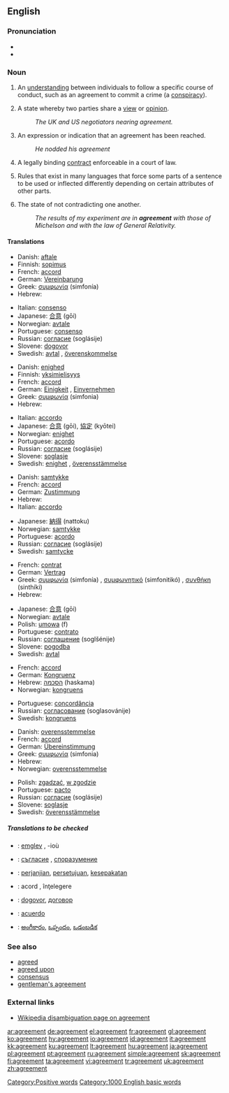 ==English==

{{rank|sleep|ex|mere|689|agreement|ship|third|evil}}

===Pronunciation===
* {{IPA|/əg'ɹiːmənt/}}
* {{audio|en-us-agreement.ogg|Audio (US)}}

===Noun===
{{en-noun|s|-}}

# {{context|countable}} An [[understanding]] between individuals to follow a specific course of conduct, such as an agreement to commit a crime (a [[conspiracy]]).
# {{context|uncountable}} A state whereby two parties share a [[view]] or [[opinion]].
#: ''The UK and US negotiators nearing agreement.''
# {{context|countable}} An expression or indication that an agreement has been reached.
#: ''He nodded his agreement''
# {{context|law|countable}} A legally binding [[contract]] enforceable in a court of law.
# {{context|linguistics|uncountable}} Rules that exist in many languages that force some parts of a sentence to be used or inflected differently depending on certain attributes of other parts.
# {{context|uncountable}} The state of not contradicting one another.
#: ''The results of my experiment are in '''agreement''' with those of Michelson and with the law of General Relativity.''

====Translations====
{{trans-top|An understanding between individuals}}
*Danish: [[aftale]] {{c}}
*Finnish: [[sopimus]]
*French: [[accord]] {{m}}
*German: [[Vereinbarung]] {{f}}
*Greek: [[συμφωνία]] (simfonía) {{f}}
*Hebrew: {{he-translation|הסכם|heském}} {{m}}
{{trans-mid}}
*Italian: [[consenso]] {{m}}
*Japanese: [[合意]] (gōi)
*Norwegian: [[avtale]] {{m}}
*Portuguese: [[consenso]] {{m}}
*Russian: [[согласие]] (soglásije) {{n}}
*Slovene: [[dogovor]] {{m}}
*Swedish: [[avtal]] {{n}}, [[överenskommelse]] {{c}}
{{trans-bottom}}

{{trans-top|A state whereby two parties share a view or opinion}}
*Danish: [[enighed]] {{c}}
*Finnish: [[yksimielisyys]]
*French: [[accord]] {{m}}
*German: [[Einigkeit]] {{f}}, [[Einvernehmen]] {{n}}
*Greek: [[συμφωνία]] (simfonia) {{f}}
*Hebrew: {{he-translation|הסכמה|haskamá}} {{f}}
{{trans-mid}}
*Italian: [[accordo]] {{m}}
*Japanese: [[合意]] (gōi), [[協定]] (kyōtei)
*Norwegian: [[enighet]] {{m}}
*Portuguese: [[acordo]]
*Russian: [[согласие]] (soglásije) {{n}}
*Slovene: [[soglasje]] {{n}}
*Swedish: [[enighet]] {{c}}, [[överensstämmelse]] {{c}}
{{trans-bottom}}

{{trans-top|An expression or indication that an agreement has been reached}}
*Danish: [[samtykke]] {{n}}
*French: [[accord]] {{m}}
*German: [[Zustimmung]] {{f}}
*Hebrew: {{he-translation|הסכמה|haskamá}} {{f}}
*Italian: [[accordo]] {{m}}
{{trans-mid}}
*Japanese: [[納得]] (nattoku)
*Norwegian: [[samtykke]] {{n}}
*Portuguese: [[acordo]] {{m}}
*Russian: [[согласие]] (soglásije) {{n}}
*Swedish: [[samtycke]] {{n}}
{{trans-bottom}}

{{trans-top|A legally binding contract enforceable in a court of law}}
*French: [[contrat]] {{m}}
*German: [[Vertrag]] {{m}}
*Greek: [[συμφωνία]] (simfonía) {{f}}, [[συμφωνητικό]] (simfonitikó) {{n}}, [[συνθήκη]] (sinthíki) {{f}}
*Hebrew: {{he-translation|הסכם|heském}} {{m}}
{{trans-mid}}
*Japanese: [[合意]] (gōi)
*Norwegian: [[avtale]] {{m}}
*Polish: [[umowa]] (f)
*Portuguese: [[contrato]] {{m}}
*Russian: [[соглашение]] (soglšénije) {{n}}
*Slovene: [[pogodba]] {{f}}
*Swedish: [[avtal]] {{n}}
{{trans-bottom}}

{{trans-top|grammatical agreement}}
*French: [[accord]] {{m}}
*German: [[Kongruenz]] {{f}}
*Hebrew: [[הסכמה]] (haskama) {{f}}
*Norwegian: [[kongruens]] {{m}}
{{trans-mid}}
*Portuguese: [[concordância]] {{f}}
*Russian: [[согласование]] (soglasovánije) {{n}}
*Swedish: [[kongruens]] {{c}}
{{trans-bottom}}

{{trans-top|The state of not contradicting another one}}
*Danish: [[overensstemmelse]] {{c}}
*French: [[accord]] {{m}}
*German: [[Übereinstimmung]] {{f}}
*Greek: [[συμφωνία]] (simfonia) {{f}}
*Hebrew: {{he-translation|הסכמה|haskamá}} {{f}}
*Norwegian: [[overensstemmelse]] {{m}}
{{trans-mid}}
*Polish: [[zgadzać]], [[w zgodzie]]
*Portuguese: [[pacto]] {{m}}
*Russian: [[согласие]] (soglásije) {{n}}
*Slovene: [[soglasje]] {{n}}
*Swedish: [[överensstämmelse]] {{c}}
{{trans-bottom}}

=====Translations to be checked=====
{{checktrans}}
{{top}}
*{{ttbc|Breton}}: [[emglev]] {{m}}, -ioù {{p}}
*{{ttbc|Bulgarian}}: [[съгласие]] {{n}}, [[споразумение]] {{n}}
*{{ttbc|Indonesian}}: [[janji|perjanjian]], [[setuju|persetujuan]], [[sepakat|kesepakatan]]
{{mid}}
*{{ttbc|Romanian}}: acord {{n}}, înţelegere {{f}}
*{{ttbc|Serbian}}: [[dogovor]], [[договор]]
*{{ttbc|Spanish}}: [[acuerdo]]
*{{ttbc|Telugu}}: [[అంగీకారం]], [[ఒప్పందం]], [[ఒడంబడిక]]
{{bottom}}

===See also===
*[[agreed]]
*[[agreed upon]]
*[[consensus]]
*[[gentleman's agreement]]

===External links===
*[[w:agreement|Wikipedia disambiguation page on agreement]]

[[Category:Positive words]]
[[Category:1000 English basic words]]

[[ar:agreement]]
[[de:agreement]]
[[el:agreement]]
[[fr:agreement]]
[[gl:agreement]]
[[ko:agreement]]
[[hy:agreement]]
[[io:agreement]]
[[id:agreement]]
[[it:agreement]]
[[kk:agreement]]
[[ku:agreement]]
[[lt:agreement]]
[[hu:agreement]]
[[ja:agreement]]
[[pl:agreement]]
[[pt:agreement]]
[[ru:agreement]]
[[simple:agreement]]
[[sk:agreement]]
[[fi:agreement]]
[[ta:agreement]]
[[vi:agreement]]
[[tr:agreement]]
[[uk:agreement]]
[[zh:agreement]]